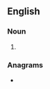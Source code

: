 ==English==

===Noun===
{{head|en|noun plural form}}

# {{plural of|headend|lang=en}}

===Anagrams===
* {{anagrams|en|a=addeehns|enshaded|shadened}}